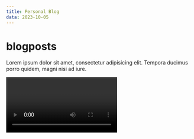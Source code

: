 ```yaml
---
title: Personal Blog
data: 2023-10-05
---
```


# blogposts

Lorem ipsum dolor sit amet, consectetur adipisicing elit. Tempora ducimus porro quidem, magni nisi
ad iure.

<CodeHeader text='TestComponent.tsx' />

<Video id='6ih_3m_UPKg' />

<CustomImage
  src='https://raw.githubusercontent.com/akladyous/blogposts/main/images/_redux.png'
  alt='Redux.JS'
/>

```ts
export default async function BlogPosts() {
  console.group('Blog');
  const posts = await getPostsMeta('blogposts');
  if (!posts) {
    return <div>not posts</div>;
  }

  return (
    <main>
      <h4>Blog Post</h4>
      {posts.map((post, i) => {
        // debugger;
        return (
          <ul className='m-2' key={i}>
            {
              <li className='my-2'>
                <Link href={`blog/${post.id}`}>{post.title}</Link>
              </li>
            }
          </ul>
        );
      })}
    </main>
  );
}
```

Corrupti nisi reiciendis esse alias eveniet nostrum tempore ut! Doloremque labore magni suscipit
neque? At, officia! Quae temporibus suscipit nam omnis voluptatem dignissimos commodi illum
voluptatibus aperiam, alias, nihil in ipsam quia labore velit sint sit facere facilis aliquam quas
quaerat saepe amet optio. Ex pariatur eaque sapiente architecto neque exercitationem, fuga officia
saepe, ipsam quae incidunt corrupti, tempore maiores! Nobis similique, repellat earum, sint ullam ea
iure laboriosam amet ex tempora qui? Error? At corrupti sit voluptates voluptas quidem. Accusamus
consectetur eos facere doloribus odio id delectus repellendus! Molestiae iste totam ratione, nihil
culpa fuga illo! Nobis eveniet nostrum ab eaque porro laborum. Quidem sequi eveniet suscipit dolorem
quam eius praesentium id iste, corporis labore quis ad illum. Optio nesciunt labore est consectetur
ipsa architecto laboriosam ipsum, dolore voluptate neque ratione nulla asperiores!
